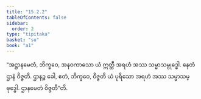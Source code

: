 ```yaml
---
title: "15.2.2"
tableOfContents: false
sidebar:
  order: 2
type: "tipitaka"
basket: "su"
book: "a1"
---
```



<DynamicBreadcrumb />

<Division number="279" book="a1" e="ch" v="15" p="30">

<Paragraph number="370" book="a1">
“အဋ္ဌာနမေတံ, ဘိက္ခဝေ, အနဝကာသော ယံ ဣတ္ထီ အရဟံ အဿ သမ္မာသမ္ဗုဒ္ဓေါ. နေတံ ဌာနံ ဝိဇ္ဇတိ. ဌာနဉ္စ ခေါ, ဧတံ, ဘိက္ခဝေ, ဝိဇ္ဇတိ ယံ ပုရိသော အရဟံ အဿ သမ္မာသမ္ဗုဒ္ဓေါ. ဌာနမေတံ ဝိဇ္ဇတီ”တိ.
</Paragraph>
</Division>